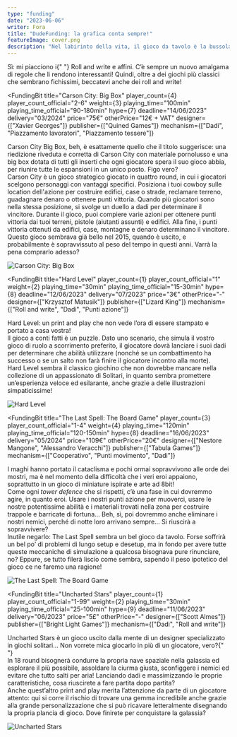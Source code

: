 ```yaml
---
type: "funding"
date: "2023-06-06"
writer: Fora
title: "DudeFunding: la grafica conta sempre!"
featureImage: cover.png
description: "Nel labirinto della vita, il gioco da tavolo è la bussola che ci guida attraverso le grandi spese e ci priva dei soldi del pranzo."
---
```


<FundingIntro>
  Sì: mi piacciono i{" "}
  <Link to="/mechanisms/roll-and-write"> Roll and write </Link> e affini. C’è
  sempre un nuovo amalgama di regole che li rendono interessanti! Quindi, oltre
  a dei giochi più classici che sembrano fichissimi, beccatevi anche dei roll
  and write!
</FundingIntro>

<FundingBit
  title="Carson City: Big Box"
  player_count={4}
  player_count_official="2-6"
  weight={3}
  playing_time="100min"
  playing_time_official="90-180min"
  hype={7}
  deadline="14/06/2023"
  delivery="03/2024"
  price="75€"
  otherPrice="12€ + VAT"
  designer={["Xavier Georges"]}
  publisher={["Quined Games"]}
  mechanism={["Dadi", "Piazzamento lavoratori", "Piazzamento tessere"]}
>
  Carson City Big Box, beh, è esattamente quello che il titolo suggerisce: una
  riedizione riveduta e corretta di Carson City con materiale pornolusso e una
  big box dotata di tutti gli inserti che ogni giocatore spera il suo gioco
  abbia, per riunire tutte le espansioni in un unico posto. Figo vero? <br />
  Carson City è un gioco strategico giocato in quattro round, in cui i giocatori
  scelgono personaggi con vantaggi specifici. Posiziona i tuoi cowboy sulle location
  dell'azione per costruire edifici, case o strade, reclamare terreno, guadagnare
  denaro o ottenere punti vittoria. Quando più giocatori sono nella stessa posizione,
  si svolge un duello a dadi per determinare il vincitore. Durante il gioco, puoi
  compiere varie azioni per ottenere punti vittoria dai tuoi terreni, pistole (aiutanti
  assunti) e edifici. Alla fine, i punti vittoria ottenuti da edifici, case, montagne
  e denaro determinano il vincitore. <br />
  Questo gioco sembrava già bello nel 2015, quando è uscito, e probabilmente è
  sopravvissuto al peso del tempo in questi anni. Varrà la pena comprarlo
  adesso?
</FundingBit>

<img src="game1.png?t=1" alt="Carson City: Big Box" />

<FundingLink
  title="Carson City: Big Box"
  link="https://gamefound.com/projects/quined-games/carson-city-big-box"
  small
/>

<FundingBit
  title="Hard Level"
  player_count={1}
  player_count_official="1"
  weight={2}
  playing_time="30min"
  playing_time_official="15-30min"
  hype={8}
  deadline="12/06/2023"
  delivery="07/2023"
  price="3€"
  otherPrice="-"
  designer={["Krzysztof Matusik"]}
  publisher={["Lizard King"]}
  mechanism={["Roll and write", "Dadi", "Punti azione"]}
>
  Hard Level: un print and play che non vede l’ora di essere stampato e portato
  a casa vostra! <br />
  Il gioco a conti fatti è un puzzle. Dato uno scenario, che simula il vostro gioco
  di ruolo a scorrimento preferito, il giocatore dovrà lanciare i suoi dadi per determinare
  che abilità utilizzare (nonché se un combattimento ha successo o se un salto non
  farà finire il giocatore incontro alla morte).
  <br />
  Hard Level sembra il classico giochino che non dovrebbe mancare nella collezione
  di un appassionato di <Link to="/mechanisms/solitario">Solitari</Link>, in quanto
  sembra promettere un’esperienza veloce ed esilarante, anche grazie a delle illustrazioni
  simpaticissime!
</FundingBit>

<img src="game2.png?t=1" alt="Hard Level" />

<FundingLink
  title="Hard Level"
  link="https://www.kickstarter.com/projects/989301633/hard-level-0"
  small
/>

<FundingBit
  title="The Last Spell: The Board Game"
  player_count={3}
  player_count_official="1-4"
  weight={4}
  playing_time="120min"
  playing_time_official="120-150min"
  hype={8}
  deadline="16/06/2023"
  delivery="05/2024"
  price="109€"
  otherPrice="20€"
  designer={["Nestore Mangone", "Alessandro Veracchi"]}
  publisher={["Tabula Games"]}
  mechanism={["Cooperativo", "Punti movimento", "Dadi"]}
>
  I maghi hanno portato il cataclisma e pochi ormai sopravvivono alle orde dei
  mostri, ma è nel momento della difficoltà che i veri eroi appaiono,
  soprattutto in un gioco di miniature ispirate e arte ad 8bit! <br />
  Come ogni <em>tower defence</em> che si rispetti, c’è una fase in cui dovremmo
  agire, in quanto eroi. Usare i nostri punti azione per muoverci, usare le nostre
  potentissime abilità e i materiali trovati nella zona per costruire trappole e
  barricate di fortuna… Beh, sì, poi dovremmo anche eliminare i nostri nemici, perché
  di notte loro arrivano sempre… Si riuscirà a sopravvivere? <br />
  Inutile negarlo: The Last Spell sembra un bel gioco da tavolo. Forse soffrirà
  un bel po’ di problemi di lungo setup e desetup, ma in fondo per avere tutte
  queste meccaniche di simulazione a qualcosa bisognava pure rinunciare, no?
  Eppure, se tutto filerà liscio come sembra, sapendo il peso ipotetico del
  gioco ce ne faremo una ragione!
</FundingBit>

<img src="game3.png?t=1" alt="The Last Spell: The Board Game" />

<FundingLink
  title="The Last Spell: The Board Game"
  link="https://www.kickstarter.com/projects/tabulagames/the-last-spell-the-board-game"
  small
/>

<FundingBit
  title="Uncharted Stars"
  player_count={1}
  player_count_official="1-99"
  weight={2}
  playing_time="30min"
  playing_time_official="25-100min"
  hype={9}
  deadline="11/06/2023"
  delivery="06/2023"
  price="5£"
  otherPrice="-"
  designer={["Scott Almes"]}
  publisher={["Bright Light Games"]}
  mechanism={["Dadi", "Roll and write"]}
>
  Uncharted Stars è un gioco uscito dalla mente di un designer specializzato in
  giochi solitari… Non vorrete mica giocarlo in più di un giocatore, vero?{" "}
  <br />
  In 18 round bisognerà condurre la propria nave spaziale nella galassia ed esplorare
  il più possibile, assoldare la ciurma giusta, sconfiggere i nemici ed evitare che
  tutto salti per aria! Lanciando dadi e massimizzando le proprie caratteristiche,
  cosa riuscirete a fare partita dopo partita? <br />
  Anche quest’altro print and play merita l’attenzione da parte di un giocatore
  attento: qui si corre il rischio di trovare una gemma incredibile anche grazie
  alla grande personalizzazione che si può ricavare letteralmente disegnando la
  propria plancia di gioco. Dove finirete per conquistare la galassia?
</FundingBit>

<img src="game4.png?t=2" alt="Uncharted Stars" />

<FundingLink
  title="Uncharted Stars"
  link="https://www.kickstarter.com/projects/tristam-rossin/uncharted-stars"
  small
/>
